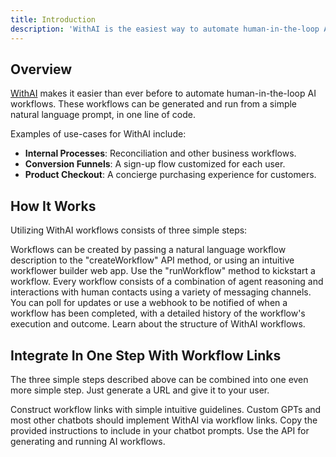 ```yaml
---
title: Introduction
description: 'WithAI is the easiest way to automate human-in-the-loop AI workflows.'
---
```



## Overview

[WithAI](https://www.getwith.ai) makes it easier than ever before to automate human-in-the-loop AI workflows. These workflows can be generated and run from a simple natural language prompt, in one line of code. 

Examples of use-cases for WithAI include:
- **Internal Processes**: Reconciliation and other business workflows.
- **Conversion Funnels**: A sign-up flow customized for each user.
- **Product Checkout**: A concierge purchasing experience for customers. 



## How It Works 

Utilizing WithAI workflows consists of three simple steps: 

<Steps>
  <Step title="Create a workflow">
   Workflows can be created by passing a natural language workflow description to the "createWorkflow" API method, or using an intuitive workflower builder web app.
  </Step>
  <Step title="Run the workflow">
    Use the "runWorkflow" method to kickstart a workflow. Every workflow consists of a combination of agent reasoning and interactions with human contacts using a variety of messaging channels.
  </Step>
  <Step title="Get the outcome of the workflow">
    You can poll for updates or use a webhook to be notified of when a workflow has been completed, with a detailed history of the workflow's execution and outcome.
  </Step>
</Steps>

<CardGroup cols={1}>
  <Card
    title="Learn about WithAI Workflows"
    icon="link"
    href="/workflows"
  >
    Learn about the structure of WithAI workflows. 
  </Card>
</CardGroup>


## Integrate In One Step With Workflow Links

The three simple steps described above can be combined into one even more simple step. Just generate a URL and give it to your user. 

<CardGroup cols={1}>
  <Card
    title="Generating WithAI Links"
    icon="link"
    href="/link-formatting"
  >
    Construct workflow links with simple intuitive guidelines.
  </Card>
</CardGroup>

<Tip>
Custom GPTs and most other chatbots should implement WithAI via workflow links. 
</Tip>


<CardGroup cols={2}>
  <Card
    title="Chatbot Integration"
    icon="robot"
    href="/chatbot-instructions"
  >
    Copy the provided instructions to include in your chatbot prompts.
  </Card>
    <Card
    title="API Reference"
    icon="code"
    href="/api-reference"
  >
    Use the API for generating and running AI workflows.
  </Card>
</CardGroup>



